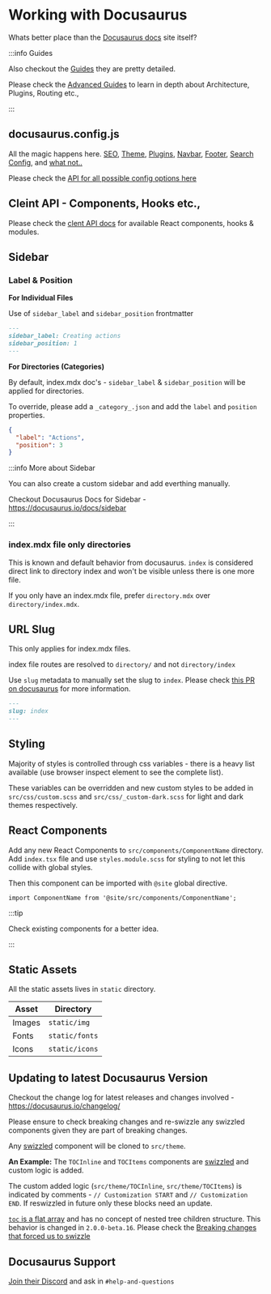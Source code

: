 # Working with Docusaurus

Whats better place than the [Docusaurus docs](https://docusaurus.io/docs) site itself?

:::info Guides

Also checkout the [Guides](https://docusaurus.io/docs/category/guides) they are pretty detailed.

Please check the [Advanced Guides](https://docusaurus.io/docs/advanced) to learn in depth about Architecture, Plugins, Routing etc.,

:::

## docusaurus.config.js

All the magic happens here.
[SEO](https://docusaurus.io/docs/seo),
[Theme](https://docusaurus.io/docs/api/themes),
[Plugins](https://docusaurus.io/docs/api/plugins),
[Navbar](https://docusaurus.io/docs/api/themes/configuration#navbar),
[Footer](https://docusaurus.io/docs/api/themes/configuration#footer-1),
[Search Config](https://docusaurus.io/docs/search#using-algolia-docsearch),
and [what not..](https://docusaurus.io/docs/category/guides)

Please check the [API for all possible config options here](https://docusaurus.io/docs/api/docusaurus-config)

## Cleint API - Components, Hooks etc.,

Please check the [clent API docs](https://docusaurus.io/docs/docusaurus-core) for available React components, hooks & modules.

## Sidebar

### Label & Position

**For Individual Files**

Use of `sidebar_label` and `sidebar_position` frontmatter

```markdown title=graphql/core/actions/create.mdx
---
sidebar_label: Creating actions
sidebar_position: 1
---
```

**For Directories (Categories)**

By default, index.mdx doc's - `sidebar_label` & `sidebar_position` will be applied for directories.

To override, please add a `_category_.json` and add the `label` and `position` properties.

```json title=graphql/core/actions/_category_.json
{
  "label": "Actions",
  "position": 3
}
```

:::info More about Sidebar

You can also create a custom sidebar and add everthing manually.

Checkout Docusaurus Docs for Sidebar - https://docusaurus.io/docs/sidebar

:::

### index.mdx file only directories

This is known and default behavior from docusaurus. `index` is considered direct link to directory index and won't be visible unless there is one more file.

If you only have an index.mdx file, prefer `directory.mdx` over `directory/index.mdx`.


## URL Slug

This only applies for index.mdx files.

index file routes are resolved to `directory/` and not `directory/index`

Use `slug` metadata to manually set the slug to `index`. Please check [this PR on docusaurus](https://github.com/facebook/docusaurus/pull/5830) for more information.

```markdown title="graphql/core/actions/index.mdx"
---
slug: index
---
```

## Styling

Majority of styles is controlled through css variables - there is a heavy list available (use browser inspect element to see the complete list).

These variables can be overridden and new custom styles to be added in `src/css/custom.scss` and `src/css/_custom-dark.scss` for light and dark themes respectively.

## React Components

Add any new React Components to `src/components/ComponentName` directory. Add `index.tsx` file and use `styles.module.scss` for styling to not let this collide with global styles.

Then this component can be imported with `@site` global directive.

`import ComponentName from '@site/src/components/ComponentName';`

:::tip

Check existing components for a better idea.

:::


## Static Assets

All the static assets lives in `static` directory.

| Asset    | Directory      |
|----------|----------------|
| Images   | `static/img`   |
| Fonts    | `static/fonts` |
| Icons    | `static/icons` |

## Updating to latest Docusaurus Version

Checkout the change log for latest releases and changes involved - https://docusaurus.io/changelog/

Please ensure to check breaking changes and re-swizzle any swizzled components given they are part of breaking changes.

Any [swizzled](https://docusaurus.io/docs/swizzling) component will be cloned to `src/theme`.

**An Example:**
The `TOCInline` and `TOCItems` components are [swizzled](https://docusaurus.io/docs/swizzling) and custom logic is added.

The custom added logic (`src/theme/TOCInline`, `src/theme/TOCItems`) is indicated by comments - `// Customization START` and `// Customization END`. If reswizzled in future only these blocks need an update.

[`toc` is a flat array](https://docusaurus.io/docs/markdown-features/inline-toc#custom-table-of-contents) and has no concept of nested tree children structure. This behavior is changed in `2.0.0-beta.16`.
Please check the [Breaking changes that forced us to swizzle](https://docusaurus.io/changelog/2.0.0-beta.16#-breaking-change)


## Docusaurus Support

[Join their Discord](https://discordapp.com/invite/docusaurus) and ask in `#help-and-questions`
